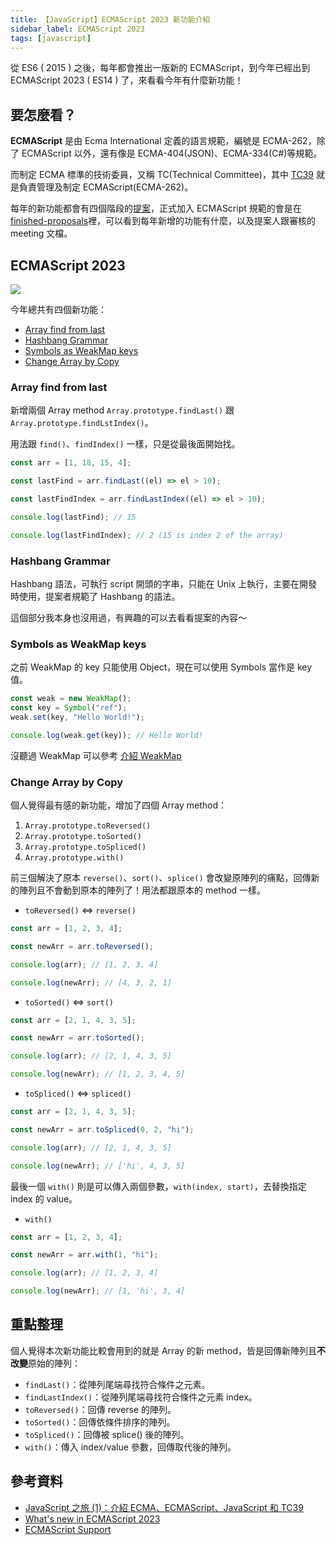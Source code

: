 ```yaml
---
title: 【JavaScript】ECMAScript 2023 新功能介紹
sidebar_label: ECMAScript 2023
tags: [javascript]
---
```



從 ES6 ( 2015 ) 之後，每年都會推出一版新的 ECMAScript，到今年已經出到 ECMAScript 2023 ( ES14 ) 了，來看看今年有什麼新功能！

## 要怎麼看？

**ECMAScript** 是由 Ecma International 定義的語言規範，編號是 ECMA-262，除了 ECMAScript 以外，還有像是 ECMA-404(JSON)、ECMA-334(C#)等規範。

而制定 ECMA 標準的技術委員，又稱 TC(Technical Committee)，其中 [TC39](https://github.com/tc39) 就是負責管理及制定 ECMAScript(ECMA-262)。

每年的新功能都會有四個階段的[提案](https://github.com/tc39/proposals)，正式加入 ECMAScript 規範的會是在 [finished-proposals](https://github.com/tc39/proposals/blob/main/finished-proposals.md)裡，可以看到每年新增的功能有什麼，以及提案人跟審核的 meeting 文檔。

## ECMAScript 2023

<Img src={image_1} />

今年總共有四個新功能：

- [Array find from last](https://github.com/tc39/proposal-array-find-from-last)
- [Hashbang Grammar](https://github.com/tc39/proposal-hashbang)
- [Symbols as WeakMap keys](https://github.com/tc39/proposal-symbols-as-weakmap-keys)
- [Change Array by Copy](https://github.com/tc39/proposal-change-array-by-copy)

### Array find from last

新增兩個 Array method `Array.prototype.findLast()` 跟 `Array.prototype.findLstIndex()`。

用法跟 `find()`、`findIndex()` 一樣，只是從最後面開始找。

```javascript
const arr = [1, 18, 15, 4];

const lastFind = arr.findLast((el) => el > 10);

const lastFindIndex = arr.findLastIndex((el) => el > 10);

console.log(lastFind); // 15

console.log(lastFindIndex); // 2 (15 is index 2 of the array)
```

### Hashbang Grammar

Hashbang 語法，可執行 script 開頭的字串，只能在 Unix 上執行，主要在開發時使用，提案者規範了 Hashbang 的語法。

這個部分我本身也沒用過，有興趣的可以去看看提案的內容～

### Symbols as WeakMap keys

之前 WeakMap 的 key 只能使用 Object，現在可以使用 Symbols 當作是 key 值。

```javascript
const weak = new WeakMap();
const key = Symbol("ref");
weak.set(key, "Hello World!");

console.log(weak.get(key)); // Hello World!
```

沒聽過 WeakMap 可以參考 [介紹 WeakMap](https://blog.errorbaker.tw/posts/umer/weak-map/)

### Change Array by Copy

個人覺得最有感的新功能，增加了四個 Array method：

1. `Array.prototype.toReversed()`
2. `Array.prototype.toSorted()`
3. `Array.prototype.toSpliced()`
4. `Array.prototype.with()`

前三個解決了原本 `reverse()`、`sort()`、`splice()` 會改變原陣列的痛點，回傳新的陣列且不會動到原本的陣列了！用法都跟原本的 method 一樣。

- `toReversed()` \<=> `reverse()`

```javascript
const arr = [1, 2, 3, 4];

const newArr = arr.toReversed();

console.log(arr); // [1, 2, 3, 4]

console.log(newArr); // [4, 3, 2, 1]
```

- `toSorted()` \<=> `sort()`

```javascript
const arr = [2, 1, 4, 3, 5];

const newArr = arr.toSorted();

console.log(arr); // [2, 1, 4, 3, 5]

console.log(newArr); // [1, 2, 3, 4, 5]
```

- `toSpliced()` \<=> `spliced()`

```javascript
const arr = [2, 1, 4, 3, 5];

const newArr = arr.toSpliced(0, 2, "hi");

console.log(arr); // [2, 1, 4, 3, 5]

console.log(newArr); // ['hi', 4, 3, 5]
```

最後一個 `with()` 則是可以傳入兩個參數，`with(index, start)`，去替換指定 index 的 value。

- `with()`

```javascript
const arr = [1, 2, 3, 4];

const newArr = arr.with(1, "hi");

console.log(arr); // [1, 2, 3, 4]

console.log(newArr); // [1, 'hi', 3, 4]
```

## 重點整理

個人覺得本次新功能比較會用到的就是 Array 的新 method，皆是回傳新陣列且**不改變**原始的陣列：

- `findLast()`：從陣列尾端尋找符合條件之元素。
- `findLastIndex()`：從陣列尾端尋找符合條件之元素 index。
- `toReversed()`：回傳 reverse 的陣列。
- `toSorted()`：回傳依條件排序的陣列。
- `toSpliced()`：回傳被 splice() 後的陣列。
- `with()`：傳入 index/value 參數，回傳取代後的陣列。

## 參考資料

- [JavaScript 之旅 (1)：介紹 ECMA、ECMAScript、JavaScript 和 TC39
  ](https://titangene.github.io/article/javascript-ecmascript-tc39.html)
- [What's new in ECMAScript 2023](https://pawelgrzybek.com/whats-new-in-ecmascript-2023/)
- [ECMAScript Support](https://compat-table.github.io/compat-table/es2016plus/)
